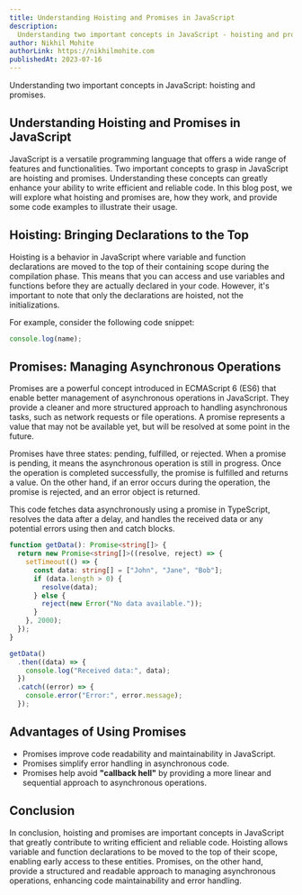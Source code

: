 ---
title: Understanding Hoisting and Promises in JavaScript
description:
  Understanding two important concepts in JavaScript - hoisting and promises.
author: Nikhil Mohite
authorLink: https://nikhilmohite.com
publishedAt: 2023-07-16
---

Understanding two important concepts in JavaScript: hoisting and promises.

## Understanding Hoisting and Promises in JavaScript

JavaScript is a versatile programming language that offers a wide range of
features and functionalities. Two important concepts to grasp in JavaScript are
hoisting and promises. Understanding these concepts can greatly enhance your
ability to write efficient and reliable code. In this blog post, we will explore
what hoisting and promises are, how they work, and provide some code examples to
illustrate their usage.

## Hoisting: Bringing Declarations to the Top

Hoisting is a behavior in JavaScript where variable and function declarations
are moved to the top of their containing scope during the compilation phase.
This means that you can access and use variables and functions before they are
actually declared in your code. However, it's important to note that only the
declarations are hoisted, not the initializations.

For example, consider the following code snippet:

```js title="index.js" {} showLineNumbers
console.log(name);
```

## Promises: Managing Asynchronous Operations

Promises are a powerful concept introduced in ECMAScript 6 (ES6) that enable
better management of asynchronous operations in JavaScript. They provide a
cleaner and more structured approach to handling asynchronous tasks, such as
network requests or file operations. A promise represents a value that may not
be available yet, but will be resolved at some point in the future.

Promises have three states: pending, fulfilled, or rejected. When a promise is
pending, it means the asynchronous operation is still in progress. Once the
operation is completed successfully, the promise is fulfilled and returns a
value. On the other hand, if an error occurs during the operation, the promise
is rejected, and an error object is returned.

This code fetches data asynchronously using a promise in TypeScript, resolves
the data after a delay, and handles the received data or any potential errors
using then and catch blocks.

```ts title="index.ts" {3, 16} showLineNumbers
function getData(): Promise<string[]> {
  return new Promise<string[]>((resolve, reject) => {
    setTimeout(() => {
      const data: string[] = ["John", "Jane", "Bob"];
      if (data.length > 0) {
        resolve(data);
      } else {
        reject(new Error("No data available."));
      }
    }, 2000);
  });
}

getData()
  .then((data) => {
    console.log("Received data:", data);
  })
  .catch((error) => {
    console.error("Error:", error.message);
  });
```

## Advantages of Using Promises

- Promises improve code readability and maintainability in JavaScript.
- Promises simplify error handling in asynchronous code.
- Promises help avoid <strong>"callback hell"</strong> by providing a more
  linear and sequential approach to asynchronous operations.

## Conclusion

In conclusion, hoisting and promises are important concepts in JavaScript that
greatly contribute to writing efficient and reliable code. Hoisting allows
variable and function declarations to be moved to the top of their scope,
enabling early access to these entities. Promises, on the other hand, provide a
structured and readable approach to managing asynchronous operations, enhancing
code maintainability and error handling.
